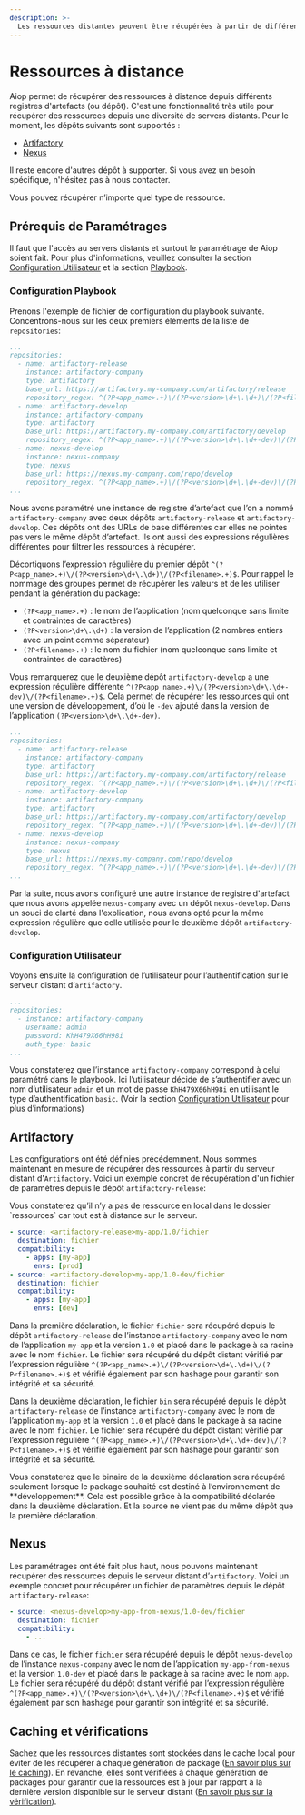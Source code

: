 ```yaml
---
description: >-
  Les ressources distantes peuvent être récupérées à partir de différents registres d'artefacts.
---
```


# Ressources à distance

Aiop permet de récupérer des ressources à distance depuis différents registres d'artefacts (ou dépôt). C'est une fonctionnalité très utile pour récupérer des ressources depuis une diversité de servers distants. Pour le moment, les dépôts suivants sont supportés :

- [Artifactory](#artifactory)
- [Nexus](#nexus)

<Callout type="info" emoji="ℹ️">
Il reste encore d'autres dépôt à supporter. Si vous avez un besoin spécifique, n'hésitez pas à nous contacter.
</Callout>

Vous pouvez récupérer n’importe quel type de ressource.

## Prérequis de Paramétrages

Il faut que l'accès au servers distants et surtout le paramétrage de Aiop soient fait. Pour plus d'informations, veuillez consulter la section [Configuration Utilisateur](/docs/configurations/user#structure-du-fichier-de-configuration) et la section [Playbook](/docs/configurations/playbook).

### Configuration Playbook

Prenons l'exemple de fichier de configuration du playbook suivante. Concentrons-nous sur les deux premiers éléments de la liste de `repositories`:

```yaml {3-12} filename="~/.aiop/config.yaml"
...
repositories:
  - name: artifactory-release
    instance: artifactory-company
    type: artifactory
    base_url: https://artifactory.my-company.com/artifactory/release
    repository_regex: ^(?P<app_name>.+)\/(?P<version>\d+\.\d+)\/(?P<filename>.+)$
  - name: artifactory-develop
    instance: artifactory-company
    type: artifactory
    base_url: https://artifactory.my-company.com/artifactory/develop
    repository_regex: ^(?P<app_name>.+)\/(?P<version>\d+\.\d+-dev)\/(?P<filename>.+)$
  - name: nexus-develop
    instance: nexus-company
    type: nexus
    base_url: https://nexus.my-company.com/repo/develop
    repository_regex: ^(?P<app_name>.+)\/(?P<version>\d+\.\d+-dev)\/(?P<filename>.+)$
...
```

Nous avons paramétré une instance de registre d’artefact que l’on a nommé `artifactory-company` avec deux dépôts `artifactory-release` et `artifactory-develop`. Ces dépôts ont des URLs de base différentes car elles ne pointes pas vers le même dépôt d’artefact. Ils ont aussi des expressions régulières différentes pour filtrer les ressources à récupérer.

Décortiquons l’expression régulière du premier dépôt `^(?P<app_name>.+)\/(?P<version>\d+\.\d+)\/(?P<filename>.+)$`. Pour rappel le nommage des groupes permet de récupérer les valeurs et de les utiliser pendant la génération du package:
- `(?P<app_name>.+)` : le nom de l’application (nom quelconque sans limite et contraintes de caractères)
- `(?P<version>\d+\.\d+)` : la version de l’application (2 nombres entiers avec un point comme séparateur)
- `(?P<filename>.+)` : le nom du fichier (nom quelconque sans limite et contraintes de caractères)

Vous remarquerez que le deuxième dépôt `artifactory-develop` a une expression régulière différente `^(?P<app_name>.+)\/(?P<version>\d+\.\d+-dev)\/(?P<filename>.+)$`. Cela permet de récupérer les ressources qui ont une version de développement, d’où le `-dev` ajouté dans la version de l’application `(?P<version>\d+\.\d+-dev)`.

```yaml {13-17} filename="~/.aiop/config.yaml"
...
repositories:
  - name: artifactory-release
    instance: artifactory-company
    type: artifactory
    base_url: https://artifactory.my-company.com/artifactory/release
    repository_regex: ^(?P<app_name>.+)\/(?P<version>\d+\.\d+)\/(?P<filename>.+)$
  - name: artifactory-develop
    instance: artifactory-company
    type: artifactory
    base_url: https://artifactory.my-company.com/artifactory/develop
    repository_regex: ^(?P<app_name>.+)\/(?P<version>\d+\.\d+-dev)\/(?P<filename>.+)$
  - name: nexus-develop
    instance: nexus-company
    type: nexus
    base_url: https://nexus.my-company.com/repo/develop
    repository_regex: ^(?P<app_name>.+)\/(?P<version>\d+\.\d+-dev)\/(?P<filename>.+)$
...
```

Par la suite, nous avons configuré une autre instance de registre d'artefact que nous avons appelée `nexus-company` avec un dépôt `nexus-develop`. Dans un souci de clarté dans l'explication, nous avons opté pour la même expression régulière que celle utilisée pour le deuxième dépôt `artifactory-develop`.

### Configuration Utilisateur

Voyons ensuite la configuration de l’utilisateur pour l’authentification sur le serveur distant d’`artifactory`.

```yaml {3-6} filename="~/.aiop/config.yaml"
...
repositories:
  - instance: artifactory-company
    username: admin
    password: KhH479X66hH98i
    auth_type: basic
...
```

Vous constaterez que l’instance `artifactory-company` correspond à celui paramétré dans le playbook. Ici l’utilisateur décide de s’authentifier avec un nom d’utilisateur `admin` et un mot de passe `KhH479X66hH98i` en utilisant le type d’authentification `basic`. (Voir la section [Configuration Utilisateur](/docs/configurations/user#personalisation) pour plus d’informations)

## Artifactory

Les configurations ont été définies précédemment. Nous sommes maintenant en mesure de récupérer des ressources à partir du serveur distant d'`Artifactory`. Voici un exemple concret de récupération d'un fichier de paramètres depuis le dépôt `artifactory-release`:

<FileTree>
  <FileTree.Folder name="playbook" defaultOpen>
    <FileTree.Folder name=".git">
        <FileTree.File name="..." />
    </FileTree.Folder>
    <FileTree.Folder name=".aiop">
        <FileTree.File name="inventory_config.yml" />
        <FileTree.File name="inventory.yml" />
        <FileTree.File name="playbook.yml" />
    </FileTree.Folder>
    <FileTree.Folder name="ressources" defaultOpen>
        <FileTree.File name=".aml" />
    </FileTree.Folder>
  </FileTree.Folder>
</FileTree>

<Callout type="info" emoji="ℹ️">
Vous constaterez qu’il n’y a pas de ressource en local dans le dossier `ressources` car tout est à distance sur le serveur.
</Callout>

```yaml {1, 6} filename="ressources/.aml" /<artifactory-release>/ /<artifactory-develop>/
- source: <artifactory-release>my-app/1.0/fichier
  destination: fichier
  compatibility:
    - apps: [my-app]
      envs: [prod]
- source: <artifactory-develop>my-app/1.0-dev/fichier
  destination: fichier
  compatibility:
    - apps: [my-app]
      envs: [dev]
```

Dans la première déclaration, le fichier `fichier` sera récupéré depuis le dépôt `artifactory-release` de l’instance `artifactory-company` avec le nom de l’application `my-app` et la version `1.0` et placé dans le package à sa racine avec le nom `fichier`. Le fichier sera récupéré du dépôt distant vérifié par l’expression régulière `^(?P<app_name>.+)\/(?P<version>\d+\.\d+)\/(?P<filename>.+)$` et vérifié également par son hashage pour garantir son intégrité et sa sécurité.

Dans la deuxième déclaration, le fichier `bin` sera récupéré depuis le dépôt `artifactory-release` de l’instance `artifactory-company` avec le nom de l’application `my-app` et la version `1.0` et placé dans le package à sa racine avec le nom `fichier`. Le fichier sera récupéré du dépôt distant vérifié par l’expression régulière `^(?P<app_name>.+)\/(?P<version>\d+\.\d+-dev)\/(?P<filename>.+)$` et vérifié également par son hashage pour garantir son intégrité et sa sécurité.

<Callout type="info" emoji="ℹ️">
Vous constaterez que le binaire de la deuxième déclaration sera récupéré seulement lorsque le package souhaité est destiné à l’environnement de **développement**. Cela est possible grâce à la compatibilité déclarée dans la deuxième déclaration. Et la source ne vient pas du même dépôt que la première déclaration.
</Callout>

## Nexus

Les paramétrages ont été fait plus haut, nous pouvons maintenant récupérer des ressources depuis le serveur distant d’`artifactory`. Voici un exemple concret pour récupérer un fichier de paramètres depuis le dépôt `artifactory-release`:

<FileTree>
  <FileTree.Folder name="playbook" defaultOpen>
    <FileTree.Folder name=".git">
        <FileTree.File name="..." />
    </FileTree.Folder>
    <FileTree.Folder name=".aiop">
        <FileTree.File name="inventory_config.yml" />
        <FileTree.File name="inventory.yml" />
        <FileTree.File name="playbook.yml" />
    </FileTree.Folder>
    <FileTree.Folder name="ressources" defaultOpen>
        <FileTree.File name=".aml" />
    </FileTree.Folder>
  </FileTree.Folder>
</FileTree>

```yaml {1} filename="ressources/.aml" /<nexus-develop>/
- source: <nexus-develop>my-app-from-nexus/1.0-dev/fichier
  destination: fichier
  compatibility:
    - ...
```

Dans ce cas, le fichier `fichier` sera récupéré depuis le dépôt `nexus-develop` de l’instance `nexus-company` avec le nom de l’application `my-app-from-nexus` et la version `1.0-dev` et placé dans le package à sa racine avec le nom `app`. Le fichier sera récupéré du dépôt distant vérifié par l’expression régulière `^(?P<app_name>.+)\/(?P<version>\d+\.\d+)\/(?P<filename>.+)$` et vérifié également par son hashage pour garantir son intégrité et sa sécurité.

## Caching et vérifications

Sachez que les ressources distantes sont stockées dans le cache local pour éviter de les récupérer à chaque génération de package ([En savoir plus sur le caching](/docs/caching)). En revanche, elles sont vérifiées à chaque génération de packages pour garantir que la ressources est à jour par rapport à la dernière version disponible sur le serveur distant ([En savoir plus sur la vérification](/docs/cli/build)).
